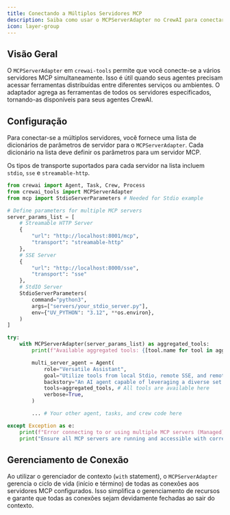 ```yaml
---
title: Conectando a Múltiplos Servidores MCP
description: Saiba como usar o MCPServerAdapter no CrewAI para conectar-se simultaneamente a múltiplos servidores MCP e agregar suas ferramentas.
icon: layer-group
---
```


## Visão Geral

O `MCPServerAdapter` em `crewai-tools` permite que você conecte-se a vários servidores MCP simultaneamente. Isso é útil quando seus agentes precisam acessar ferramentas distribuídas entre diferentes serviços ou ambientes. O adaptador agrega as ferramentas de todos os servidores especificados, tornando-as disponíveis para seus agentes CrewAI.

## Configuração

Para conectar-se a múltiplos servidores, você fornece uma lista de dicionários de parâmetros de servidor para o `MCPServerAdapter`. Cada dicionário na lista deve definir os parâmetros para um servidor MCP.

Os tipos de transporte suportados para cada servidor na lista incluem `stdio`, `sse` e `streamable-http`.

```python
from crewai import Agent, Task, Crew, Process
from crewai_tools import MCPServerAdapter
from mcp import StdioServerParameters # Needed for Stdio example

# Define parameters for multiple MCP servers
server_params_list = [
    # Streamable HTTP Server
    {
        "url": "http://localhost:8001/mcp", 
        "transport": "streamable-http"
    },
    # SSE Server
    {
        "url": "http://localhost:8000/sse",
        "transport": "sse"
    },
    # StdIO Server
    StdioServerParameters(
        command="python3",
        args=["servers/your_stdio_server.py"],
        env={"UV_PYTHON": "3.12", **os.environ},
    )
]

try:
    with MCPServerAdapter(server_params_list) as aggregated_tools:
        print(f"Available aggregated tools: {[tool.name for tool in aggregated_tools]}")

        multi_server_agent = Agent(
            role="Versatile Assistant",
            goal="Utilize tools from local Stdio, remote SSE, and remote HTTP MCP servers.",
            backstory="An AI agent capable of leveraging a diverse set of tools from multiple sources.",
            tools=aggregated_tools, # All tools are available here
            verbose=True,
        )

        ... # Your other agent, tasks, and crew code here

except Exception as e:
    print(f"Error connecting to or using multiple MCP servers (Managed): {e}")
    print("Ensure all MCP servers are running and accessible with correct configurations.")

```

## Gerenciamento de Conexão

Ao utilizar o gerenciador de contexto (`with` statement), o `MCPServerAdapter` gerencia o ciclo de vida (início e término) de todas as conexões aos servidores MCP configurados. Isso simplifica o gerenciamento de recursos e garante que todas as conexões sejam devidamente fechadas ao sair do contexto.